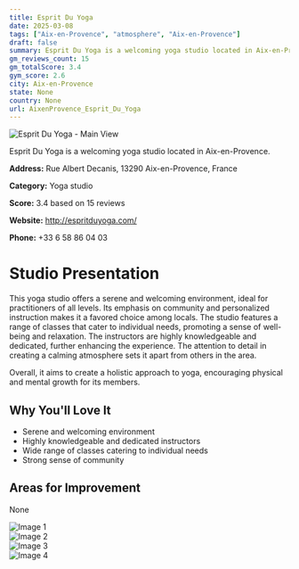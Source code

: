 ```yaml
---
title: Esprit Du Yoga
date: 2025-03-08
tags: ["Aix-en-Provence", "atmosphere", "Aix-en-Provence"]  
draft: false
summary: Esprit Du Yoga is a welcoming yoga studio located in Aix-en-Provence.
gm_reviews_count: 15
gm_totalScore: 3.4
gym_score: 2.6
city: Aix-en-Provence
state: None
country: None
url: AixenProvence_Esprit_Du_Yoga
---
```


<div className="aspect-[16/9] relative my-8">
  <img 
    src="https://lh5.googleusercontent.com/p/AF1QipMPwlQcfsBeCnTFEangUjTGVdz2isSRPsiXDfTe=w1920-h1080-k-no"
    alt="Esprit Du Yoga - Main View"
    className="object-cover absolute inset-0 w-full h-full rounded-lg"
  />
</div>

Esprit Du Yoga is a welcoming yoga studio located in Aix-en-Provence.

**Address:** Rue Albert Decanis, 13290 Aix-en-Provence, France

**Category:** Yoga studio

**Score:** 3.4 based on 15 reviews

**Website:** http://espritduyoga.com/

**Phone:** +33 6 58 86 04 03

# Studio Presentation

This yoga studio offers a serene and welcoming environment, ideal for practitioners of all levels. Its emphasis on community and personalized instruction makes it a favored choice among locals. The studio features a range of classes that cater to individual needs, promoting a sense of well-being and relaxation. The instructors are highly knowledgeable and dedicated, further enhancing the experience. The attention to detail in creating a calming atmosphere sets it apart from others in the area.

Overall, it aims to create a holistic approach to yoga, encouraging physical and mental growth for its members.

## Why You'll Love It

- Serene and welcoming environment
- Highly knowledgeable and dedicated instructors
- Wide range of classes catering to individual needs
- Strong sense of community

## Areas for Improvement

None

<div className="grid grid-cols-1 xl:grid-cols-2 gap-4 my-8">
<div className="aspect-[4/3] relative"><img src="https://lh5.googleusercontent.com/p/AF1QipMdj8sspNpdqOTJviKjCcKEC94b4dJSSwmdDgZf=w1920-h1080-k-no" alt="Image 1" className="object-cover absolute inset-0 w-full h-full rounded-lg" /></div>
<div className="aspect-[4/3] relative"><img src="https://lh5.googleusercontent.com/p/AF1QipOb8UH--1ZBLVawnef1xmhB6Ao2y1_kaSJQFMcU=w1920-h1080-k-no" alt="Image 2" className="object-cover absolute inset-0 w-full h-full rounded-lg" /></div>
<div className="aspect-[4/3] relative"><img src="https://lh5.googleusercontent.com/p/AF1QipOVdbr2hnTLINAf8VLMqQ9HxxwybhNY0PzECbcq=w1920-h1080-k-no" alt="Image 3" className="object-cover absolute inset-0 w-full h-full rounded-lg" /></div>
<div className="aspect-[4/3] relative"><img src="https://lh5.googleusercontent.com/p/AF1QipN9B2JxUeQ0IhXoLrXqBhaWvUW63zqoAsuipQkU=w1920-h1080-k-no" alt="Image 4" className="object-cover absolute inset-0 w-full h-full rounded-lg" /></div>
</div>